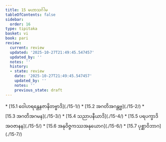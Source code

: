 ```yaml
---
title: 15 မဟာသင်္ဂါမ
tableOfContents: false
sidebar:
  order: 16
type: tipitaka
basket: vi
book: pari
review:
  current: review
  updated: '2025-10-27T21:49:45.547457'
  updated_by: ''
  notes: ''
  history:
  - state: review
    date: '2025-10-27T21:49:45.547457'
    updated_by: ''
    notes: ''
    previous_state: draft
---
```



<ReviewStatus review={frontmatter.review} showDetails={true} />

<HypothesisAnnotation frontmatter={frontmatter} />

<DynamicBreadcrumb />



<TableOfContents book="pari" section="15">
* [15.1 ဝေါဟရန္တေနဇာနိတဗ္ဗာဒိ](./15-1/)
* [15.2 အဂတိအဂန္တဗ္ဗ](./15-2/)
* [15.3 အဂတိအဂမန](./15-3/)
* [15.4 သညာပနီယာဒိ](./15-4/)
* [15.5 ပရပက္ခာဒိအဝဇာနန](./15-5/)
* [15.6 အနုဝိဇ္ဇကဿအနုယောဂ](./15-6/)
* [15.7 ပုစ္ဆာဝိဘာဂ](./15-7/)
</TableOfContents>